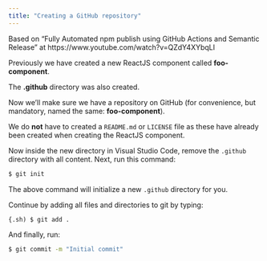 ```yaml
---
title: "Creating a GitHub repository"
---
```


Based on "Fully Automated npm publish using GitHub Actions and Semantic Release" at https://www.youtube.com/watch?v=QZdY4XYbqLI

Previously we have created a new ReactJS component called **foo-component**.

The **.github** directory was also created. 

Now we'll make sure we have a repository on GitHub (for convenience, but mandatory, named the same: **foo-component**).

We do **not** have to created a ```README.md``` or ```LICENSE``` file as these have already been created when creating the ReactJS component.

Now inside the new directory in Visual Studio Code, remove the ```.github``` directory with all content. Next, run this command:

``` .sh
$ git init
```

The above command will initialize a new ```.github``` directory for you.

Continue by adding all files and directories to git by typing:

``` {.sh)
$ git add .
```

And finally, run:

``` .sh
$ git commit -m "Initial commit"
```



